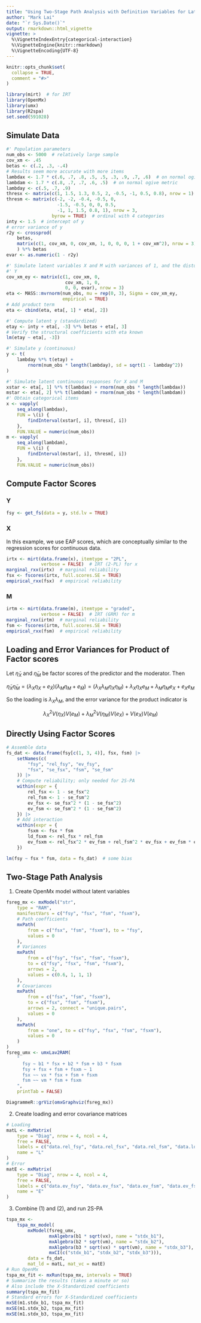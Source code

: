 ```yaml
---
title: "Using Two-Stage Path Analysis with Definition Variables for Latent Interactions with Categorical Indicators"
author: "Mark Lai"
date: "`r Sys.Date()`"
output: rmarkdown::html_vignette
vignette: >
  %\VignetteIndexEntry{categorical-interaction}
  %\VignetteEngine{knitr::rmarkdown}
  %\VignetteEncoding{UTF-8}
---
```


```r
knitr::opts_chunk$set(
  collapse = TRUE,
  comment = "#>"
)
```

```r
library(mirt)  # for IRT
library(OpenMx)
library(umx)
library(R2spa)
set.seed(591028)
```

## Simulate Data

```r
#' Population parameters
num_obs <- 5000  # relatively large sample
cov_xm <- .45
betas <- c(.2, .3, -.4)
# Results seem more accurate with more items
lambdax <- 1.7 * c(.6, .7, .8, .5, .5, .3, .9, .7, .6)  # on normal ogive metric
lambdam <- 1.7 * c(.8, .7, .7, .6, .5)  # on normal ogive metric
lambday <- c(.5, .7, .9)
thresx <- matrix(c(1, 1.5, 1.3, 0.5, 2, -0.5, -1, 0.5, 0.8), nrow = 1)  # binary
thresm <- matrix(c(-2, -2, -0.4, -0.5, 0,
                   -1.5, -0.5, 0, 0, 0.5,
                   -1, 1, 1.5, 0.8, 1), nrow = 3,
                 byrow = TRUE)  # ordinal with 4 categories
inty <- 1.5  # intercept of y
# error variance of y
r2y <- crossprod(
    betas,
    matrix(c(1, cov_xm, 0, cov_xm, 1, 0, 0, 0, 1 + cov_xm^2), nrow = 3)
    ) %*% betas
evar <- as.numeric(1 - r2y)

#' Simulate latent variables X and M with variances of 1, and the disturbance of
#' Y
cov_xm_ey <- matrix(c(1, cov_xm, 0,
                      cov_xm, 1, 0,
                      0, 0, evar), nrow = 3)
eta <- MASS::mvrnorm(num_obs, mu = rep(0, 3), Sigma = cov_xm_ey,
                     empirical = TRUE)
# Add product term
eta <- cbind(eta, eta[, 1] * eta[, 2])

#' Compute latent y (standardized)
etay <- inty + eta[, -3] %*% betas + eta[, 3]
# Verify the structural coefficients with eta known
lm(etay ~ eta[, -3])

#' Simulate y (continuous)
y <- t(
    lambday %*% t(etay) +
        rnorm(num_obs * length(lambday), sd = sqrt(1 - lambday^2))
)

#' Simulate latent continuous responses for X and M
xstar <- eta[, 1] %*% t(lambdax) + rnorm(num_obs * length(lambdax))
mstar <- eta[, 2] %*% t(lambdam) + rnorm(num_obs * length(lambdam))
#' Obtain categorical items
x <- vapply(
    seq_along(lambdax),
    FUN = \(i) {
        findInterval(xstar[, i], thresx[, i])
    },
    FUN.VALUE = numeric(num_obs))
m <- vapply(
    seq_along(lambdam),
    FUN = \(i) {
        findInterval(mstar[, i], thresm[, i])
    },
    FUN.VALUE = numeric(num_obs))
```

## Compute Factor Scores

### Y

```r
fsy <- get_fs(data = y, std.lv = TRUE)
```

### X

In this example, we use EAP scores, which are conceptually similar to the regression scores for continuous data.

```r
irtx <- mirt(data.frame(x), itemtype = "2PL",
             verbose = FALSE)  # IRT (2-PL) for x
marginal_rxx(irtx)  # marginal reliability
fsx <- fscores(irtx, full.scores.SE = TRUE)
empirical_rxx(fsx)  # empirical reliability
```

### M

```r
irtm <- mirt(data.frame(m), itemtype = "graded",
             verbose = FALSE)  # IRT (GRM) for m
marginal_rxx(irtm)  # marginal reliability
fsm <- fscores(irtm, full.scores.SE = TRUE)
empirical_rxx(fsm)  # empirical reliability
```

## Loading and Error Variances for Product of Factor scores

Let $\tilde \eta_X$ and $\tilde \eta_M$ be factor scores of the predictor and the moderator. Then

$$\tilde \eta_X \tilde \eta_M = (\lambda_X \eta_X + e_{\tilde X}) (\lambda_M \eta_M + e_{\tilde M}) = (\lambda_X \lambda_M \eta_X \eta_M) + \lambda_X \eta_X e_M + \lambda_M \eta_M e_X + e_X e_M$$

So the loading is $\lambda_X \lambda_M$, and the error variance for the product indicator is

$$\lambda_X^2 V(\eta_X) V(e_M) + \lambda_M^2 V(\eta_M) V(e_X) + V(e_X) V(e_M)$$

## Directly Using Factor Scores

```r
# Assemble data
fs_dat <- data.frame(fsy[c(1, 3, 4)], fsx, fsm) |>
    setNames(c(
        "fsy", "rel_fsy", "ev_fsy",
        "fsx", "se_fsx", "fsm", "se_fsm"
    )) |>
    # Compute reliability; only needed for 2S-PA
    within(expr = {
        rel_fsx <- 1 - se_fsx^2
        rel_fsm <- 1 - se_fsm^2
        ev_fsx <- se_fsx^2 * (1 - se_fsx^2)
        ev_fsm <- se_fsm^2 * (1 - se_fsm^2)
    }) |>
    # Add interaction
    within(expr = {
        fsxm <- fsx * fsm
        ld_fsxm <- rel_fsx * rel_fsm
        ev_fsxm <- rel_fsx^2 * ev_fsm + rel_fsm^2 * ev_fsx + ev_fsm * ev_fsx
    })
```

```r
lm(fsy ~ fsx * fsm, data = fs_dat)  # some bias
```

## Two-Stage Path Analysis

1. Create OpenMx model without latent variables

```r
fsreg_mx <- mxModel("str",
    type = "RAM",
    manifestVars = c("fsy", "fsx", "fsm", "fsxm"),
    # Path coefficients
    mxPath(
        from = c("fsx", "fsm", "fsxm"), to = "fsy",
        values = 0
    ),
    # Variances
    mxPath(
        from = c("fsy", "fsx", "fsm", "fsxm"),
        to = c("fsy", "fsx", "fsm", "fsxm"),
        arrows = 2,
        values = c(0.6, 1, 1, 1)
    ),
    # Covariances
    mxPath(
        from = c("fsx", "fsm", "fsxm"),
        to = c("fsx", "fsm", "fsxm"),
        arrows = 2, connect = "unique.pairs",
        values = 0
    ),
    mxPath(
        from = "one", to = c("fsy", "fsx", "fsm", "fsxm"),
        values = 0
    )
)
fsreg_umx <- umxLav2RAM(
    "
      fsy ~ b1 * fsx + b2 * fsm + b3 * fsxm
      fsy + fsx + fsm + fsxm ~ 1
      fsx ~~ vx * fsx + fsm + fsxm
      fsm ~~ vm * fsm + fsxm
    ",
    printTab = FALSE)
```

```r
DiagrammeR::grViz(omxGraphviz(fsreg_mx))
```


2. Create loading and error covariance matrices

```r
# Loading
matL <- mxMatrix(
    type = "Diag", nrow = 4, ncol = 4,
    free = FALSE,
    labels = c("data.rel_fsy", "data.rel_fsx", "data.rel_fsm", "data.ld_fsxm"),
    name = "L"
)
# Error
matE <- mxMatrix(
    type = "Diag", nrow = 4, ncol = 4,
    free = FALSE,
    labels = c("data.ev_fsy", "data.ev_fsx", "data.ev_fsm", "data.ev_fsxm"),
    name = "E"
)
```

3. Combine (1) and (2), and run 2S-PA

```r
tspa_mx <-
    tspa_mx_model(
        mxModel(fsreg_umx,
                mxAlgebra(b1 * sqrt(vx), name = "stdx_b1"),
                mxAlgebra(b2 * sqrt(vm), name = "stdx_b2"),
                mxAlgebra(b3 * sqrt(vx) * sqrt(vm), name = "stdx_b3"),
                mxCI(c("stdx_b1", "stdx_b2", "stdx_b3"))),
        data = fs_dat,
        mat_ld = matL, mat_vc = matE)
# Run OpenMx
tspa_mx_fit <- mxRun(tspa_mx, intervals = TRUE)
# Summarize the results (takes a minute or so)
# Also include the X-Standardized coefficients
summary(tspa_mx_fit)
# Standard errors for X-Standardized coefficients
mxSE(m1.stdx_b1, tspa_mx_fit)
mxSE(m1.stdx_b2, tspa_mx_fit)
mxSE(m1.stdx_b3, tspa_mx_fit)
```
